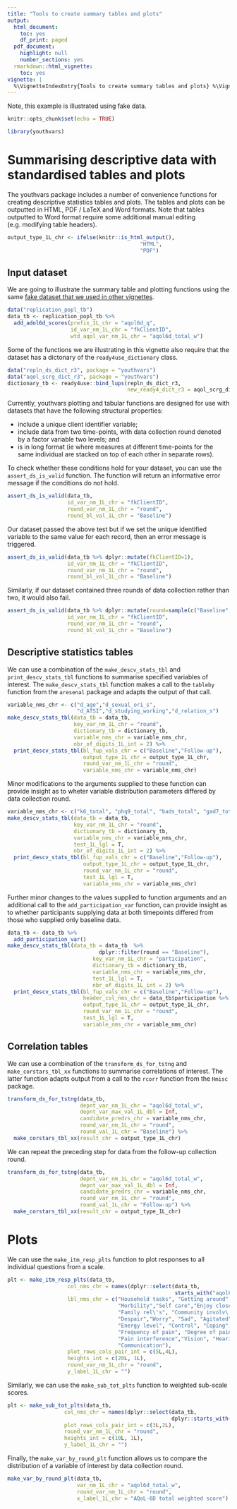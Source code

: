```yaml
---
title: "Tools to create summary tables and plots"
output:
  html_document:
    toc: yes
    df_print: paged
  pdf_document:
    highlight: null
    number_sections: yes
  rmarkdown::html_vignette:
    toc: yes
vignette: |
  %\VignetteIndexEntry{Tools to create summary tables and plots} %\VignetteEncoding{UTF-8} %\VignetteEngine{knitr::rmarkdown}
---
```


Note, this example is illustrated using fake data.

```r
knitr::opts_chunk$set(echo = TRUE)
```
```r
library(youthvars)
```

# Summarising descriptive data with standardised tables and plots
The youthvars package includes a number of convenience functions for creating descriptive statistics tables and plots. The tables and plots can be outputted in HTML, PDF / LaTeX and Word formats. Note that tables outputted to Word format require some additional manual editing (e.g. modifying table headers).

```r
output_type_1L_chr <- ifelse(knitr::is_html_output(),
                                          "HTML",
                                          "PDF")
```

## Input dataset
We are going to illustrate the summary table and plotting functions using the same [fake dataset that we used in other vignettes](Replication_DS.html).

```r
data("replication_popl_tb")
data_tb <- replication_popl_tb %>%
  add_adol6d_scores(prefix_1L_chr = "aqol6d_q",
                    id_var_nm_1L_chr = "fkClientID",
                    wtd_aqol_var_nm_1L_chr = "aqol6d_total_w")
```

Some of the functions we are illustrating in this vignette also require that the dataset has a dictonary of the `ready4use_dictionary` class.

```r
data("repln_ds_dict_r3", package = "youthvars")
data("aqol_scrg_dict_r3", package = "youthvars")
dictionary_tb <- ready4use::bind_lups(repln_ds_dict_r3,
                                      new_ready4_dict_r3 = aqol_scrg_dict_r3)
```

Currently, youthvars plotting and tabular functions are designed for use with datasets that have the following structural properties:

 - include a unique client identifier variable;
 - include data from two time-points, with data collection round denoted by a  factor variable two levels; and
 - is in long format (ie where measures at different time-points for the same individual are stacked on top of each other in separate rows). 

To check whether these conditions hold for your dataset, you can use the `assert_ds_is_valid` function. The function will return an informative error message if the conditions do not hold.

```r
assert_ds_is_valid(data_tb,
                   id_var_nm_1L_chr = "fkClientID",
                   round_var_nm_1L_chr = "round",
                   round_bl_val_1L_chr = "Baseline")
```

Our dataset passed the above test but if we set the unique identified variable to the same value for each record, then an error message is triggered.

```r
assert_ds_is_valid(data_tb %>% dplyr::mutate(fkClientID=1),
                   id_var_nm_1L_chr = "fkClientID",
                   round_var_nm_1L_chr = "round",
                   round_bl_val_1L_chr = "Baseline")
```

Similarly, if our dataset contained three rounds of data collection rather than two, it would also fail.

```r
assert_ds_is_valid(data_tb %>% dplyr::mutate(round=sample(c("Baseline","Mid","End"), size = nrow(data_tb), replace = T)),
                   id_var_nm_1L_chr = "fkClientID",
                   round_var_nm_1L_chr = "round",
                   round_bl_val_1L_chr = "Baseline")
```

## Descriptive statistics tables
We can use a combination of the `make_descv_stats_tbl` and `print_descv_stats_tbl` functions to summarise specified variables of interest. The `make_descv_stats_tbl` function makes a call to the `tableby` function from the `aresenal` package and adapts the output of that call.

```r
variable_nms_chr <- c("d_age","d_sexual_ori_s",
                      "d_ATSI","d_studying_working","d_relation_s")
make_descv_stats_tbl(data_tb = data_tb, 
                     key_var_nm_1L_chr = "round",
                     dictionary_tb = dictionary_tb,
                     variable_nms_chr = variable_nms_chr,
                     nbr_of_digits_1L_int = 2) %>%
  print_descv_stats_tbl(bl_fup_vals_chr = c("Baseline","Follow-up"),
                        output_type_1L_chr = output_type_1L_chr,
                        round_var_nm_1L_chr = "round",
                        variable_nms_chr = variable_nms_chr)
```

Minor modifications to the arguments supplied to these function can provide insight as to wheter variable distribution parameters differed by data collection round.

```r
variable_nms_chr <- c("k6_total", "phq9_total", "bads_total", "gad7_total")
make_descv_stats_tbl(data_tb = data_tb, 
                     key_var_nm_1L_chr = "round",
                     dictionary_tb = dictionary_tb,
                     variable_nms_chr = variable_nms_chr,
                     test_1L_lgl = T,
                     nbr_of_digits_1L_int = 2) %>%
  print_descv_stats_tbl(bl_fup_vals_chr = c("Baseline","Follow-up"),
                        output_type_1L_chr = output_type_1L_chr,
                        round_var_nm_1L_chr = "round",
                        test_1L_lgl = T,
                        variable_nms_chr = variable_nms_chr)
```

Further minor changes to the values supplied to function arguments and an additional call to the `add_participation_var` function, can provide insight as to whether participants supplying data at both timepoints differed from those who supplied only baseline data.

```r
data_tb <- data_tb %>%
  add_participation_var() 
make_descv_stats_tbl(data_tb = data_tb  %>%
                             dplyr::filter(round == "Baseline"), 
                           key_var_nm_1L_chr = "participation",
                           dictionary_tb = dictionary_tb,
                           variable_nms_chr = variable_nms_chr,
                           test_1L_lgl = T,
                           nbr_of_digits_1L_int = 2) %>%
  print_descv_stats_tbl(bl_fup_vals_chr = c("Baseline","Follow-up"),
                        header_col_nms_chr = data_tb$participation %>% unique(),
                        output_type_1L_chr = output_type_1L_chr,
                        round_var_nm_1L_chr = "round",
                        test_1L_lgl = T,
                        variable_nms_chr = variable_nms_chr)
```

## Correlation tables
We can use a combination of the `transform_ds_for_tstng` and `make_corstars_tbl_xx` functions to summarise correlations of interest. The latter function adapts output from a call to the `rcorr` function from the `Hmisc` package.

```r
transform_ds_for_tstng(data_tb,
                       depnt_var_nm_1L_chr = "aqol6d_total_w",
                       depnt_var_max_val_1L_dbl = Inf,
                       candidate_predrs_chr = variable_nms_chr,
                       round_var_nm_1L_chr = "round",
                       round_val_1L_chr = "Baseline") %>%
  make_corstars_tbl_xx(result_chr = output_type_1L_chr)
```

We can repeat the preceding step for data from the follow-up collection round.

```r
transform_ds_for_tstng(data_tb,
                       depnt_var_nm_1L_chr = "aqol6d_total_w",
                       depnt_var_max_val_1L_dbl = Inf,
                       candidate_predrs_chr = variable_nms_chr,
                       round_var_nm_1L_chr = "round",
                       round_val_1L_chr = "Follow-up") %>%
  make_corstars_tbl_xx(result_chr = output_type_1L_chr)
```

# Plots
We can use the `make_itm_resp_plts` function to plot responses to all individual questions from a scale.

```r
plt <- make_itm_resp_plts(data_tb,
                   col_nms_chr = names(dplyr::select(data_tb,
                                                     starts_with("aqol6d_q"))),
                   lbl_nms_chr = c("Household tasks", "Getting around",
                                   "Morbility","Self care","Enjoy close rel\'s",
                                   "Family rel\'s", "Community involv\'t",
                                   "Despair","Worry", "Sad", "Agitated",
                                   "Energy level", "Control", "Coping",
                                   "Frequency of pain", "Degree of pain",
                                   "Pain interference","Vision", "Hearing",
                                   "Communication"),
                   plot_rows_cols_pair_int = c(5L,4L),
                   heights_int = c(20L, 1L),
                   round_var_nm_1L_chr = "round",
                   y_label_1L_chr = "")
```

Similarly, we can use the `make_sub_tot_plts` function to weighted sub-scale scores.

```r
plt <- make_sub_tot_plts(data_tb,
                  col_nms_chr = names(dplyr::select(data_tb,
                                                    dplyr::starts_with("vD"))),
                  plot_rows_cols_pair_int = c(3L,2L),
                  round_var_nm_1L_chr = "round",
                  heights_int = c(10L, 1L),
                  y_label_1L_chr = "")
```

Finally, the `make_var_by_round_plt` function allows us to compare the distribution of a variable of interest by data collection round.

```r
make_var_by_round_plt(data_tb,
                      var_nm_1L_chr = "aqol6d_total_w",
                      round_var_nm_1L_chr = "round",
                      x_label_1L_chr = "AQoL-6D total weighted score")
```

